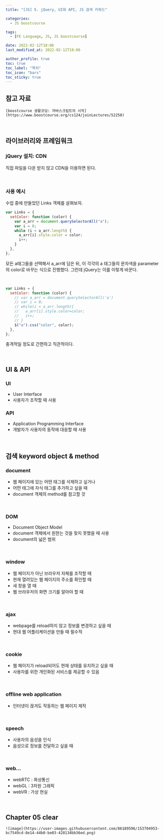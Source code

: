 ```yaml
---
title: "[JS] 5. jQuery, UI와 API, JS 검색 키워드"

categories:
  - JS boostcourse

tags:
  - [FE Language, JS, JS boostcourse]

date: 2022-02-12T18:06
last_modified_at: 2022-02-12T18:06

author_profile: true
toc: true
toc_label: "목차"
toc_icon: "bars"
toc_sticky: true
---
```


## 참고 자료

`[boostcourse 생활코딩: 자바스크립트의 시작](https://www.boostcourse.org/cs124/joinLectures/52258)`

<br />

## 라이브러리와 프레임워크

### jQuery 설치: CDN

직접 파일을 다운 받지 않고 CDN을 이용하면 된다.

<br />

### 사용 예시

수업 중에 만들었던 Links 객체를 살펴보자.

```js
var Links = {
  setColor: function (color) {
    var a_arr = document.querySelectorAll("a");
    var i = 0;
    while (i < a_arr.length) {
      a_arr[i].style.color = color;
      i++;
    }
  },
};
```

모든 a태그들을 선택해서 a_arr에 담은 뒤, 이 각각의 a 태그들의 문자색을 parameter의 color로 바꾸는 식으로 진행했다. 그런데 jQuery는 이를 이렇게 바꾼다.

<br />

```js
var Links = {
  setColor: function (color) {
    // var a_arr = document.querySelectorAll('a')
    // var i = 0;
    // while(i < a_arr.length){
    //   a_arr[i].style.color=color;
    //   i++;
    // }
    $("a").css("color", color);
  },
};
```

충격적일 정도로 간편하고 직관적이다.

<br />

## UI & API

### UI

- User Interface
- 사용자가 조작할 때 사용

### API

- Application Programming Interface
- 개발자가 사용자의 동작에 대응할 때 사용

<br />

## 검색 keyword object & method

### document

- 웹 페이지에 있는 어떤 태그를 삭제하고 싶거나
- 어떤 태그에 자식 태그를 추가하고 싶을 때
- document 객체의 method를 참고할 것

<br />

### DOM

- Document Object Model
- document 객체에서 원한는 것을 찾지 못했을 때 사용
- document의 넓은 범위

<br />

### window

- 웹 페이지가 아닌 브라우저 자체를 조작할 때
- 현재 열려있는 웹 페이지의 주소를 확인할 때
- 새 창을 열 때
- 웹 브라우저의 화면 크기를 알아야 할 때

<br />

### ajax

- webpage를 reload하지 않고 정보를 변경하고 싶을 때
- 현대 웹 어플리케이션을 만들 때 필수적

<br />

### cookie

- 웹 페이지가 reload되어도 현재 상태를 유지하고 싶을 때
- 사용자를 위한 개인화된 서비스를 제공할 수 있음

<br />

### offline web application

- 인터넷이 끊겨도 작동하는 웹 페이지 제작

<br />

### speech

- 사용자의 음성을 인식
- 음성으로 정보를 전달하고 싶을 때

<br />

### web...

- webRTC : 화상통신
- webGL : 3차원 그래픽
- webVR : 가상 현실

<br />

## Chapter 05 clear

`![image](https://user-images.githubusercontent.com/86189596/153704953-bc7549cd-8e14-44b0-be03-428134bb36ed.png)`
